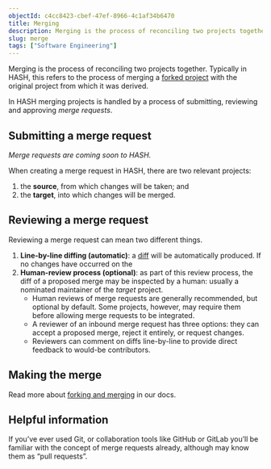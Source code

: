 ```yaml
---
objectId: c4cc8423-cbef-47ef-8966-4c1af34b6470
title: Merging
description: Merging is the process of reconciling two projects together. In HASH merging projects is handled by submitting, reviewing and approving “merge requests”.
slug: merge
tags: ["Software Engineering"]
---
```


Merging is the process of reconciling two projects together. Typically in HASH, this refers to the process of merging a [forked project](https://hash.ai/glossary/fork) with the original project from which it was derived.

In HASH merging projects is handled by a process of submitting, reviewing and approving _merge requests_.

## Submitting a merge request

_Merge requests are coming soon to HASH._

When creating a merge request in HASH, there are two relevant projects:

1.  the **source**, from which changes will be taken; and
1.  the **target**, into which changes will be merged.

## Reviewing a merge request

Reviewing a merge request can mean two different things.

1.  **Line-by-line diffing (automatic)**: a [diff](https://hash.ai/glossary/diff) will be automatically produced. If no changes have occurred on the
1.  **Human-review process (optional)**: as part of this review process, the diff of a proposed merge may be inspected by a human: usually a nominated maintainer of the _target_ project.
    - Human reviews of merge requests are generally recommended, but optional by default. Some projects, however, may require them before allowing merge requests to be integrated.
    - A reviewer of an inbound merge request has three options: they can accept a proposed merge, reject it entirely, or request changes.
    - Reviewers can comment on diffs line-by-line to provide direct feedback to would-be contributors.

## Making the merge

Read more about [forking and merging](https://hash.dev/docs/simulations/create/collaboration/forking-and-merging) in our docs.

## Helpful information

If you’ve ever used Git, or collaboration tools like GitHub or GitLab you’ll be familiar with the concept of merge requests already, although may know them as “pull requests”.
